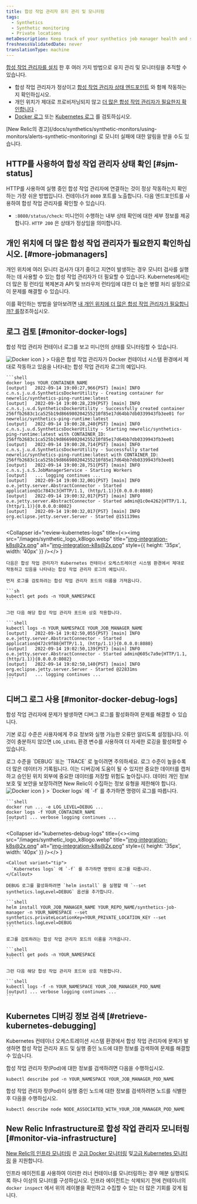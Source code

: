 ```yaml
---
title: 합성 작업 관리자 유지 관리 및 모니터링
tags:
  - Synthetics
  - Synthetic monitoring
  - Private locations
metaDescription: Keep track of your synthetics job manager health and status.
freshnessValidatedDate: never
translationType: machine
---
```


[합성 작업 관리자를 설치](/docs/synthetics/synthetic-monitoring/private-locations/install-job-manager) 한 후 여러 가지 방법으로 유지 관리 및 모니터링을 추적할 수 있습니다.

* 합성 작업 관리자가 정상이고 [합성 작업 관리자 상태 엔드포인트](#sjm-status) 와 함께 작동하는지 확인하십시오.
* 개인 위치가 제대로 프로비저닝되지 않고 [더 많은 합성 작업 관리자가 필요한지 확인합니다](#more-jobmanagers) .
* [Docker 로그](#monitor-docker-logs) 또는 [Kubernetes 로그](#monitor-docker-logs) 를 검토하십시오.

<Callout variant="tip">
  [New Relic의 경고](/docs/synthetics/synthetic-monitors/using-monitors/alerts-synthetic-monitoring) 로 모니터 실패에 대한 알림을 받을 수도 있습니다.
</Callout>

## HTTP를 사용하여 합성 작업 관리자 상태 확인 [#sjm-status]

HTTP를 사용하여 실행 중인 합성 작업 관리자에 연결하는 것이 정상 작동하는지 확인하는 가장 쉬운 방법입니다. 컨테이너가 `8080` 포트를 노출합니다. 다음 엔드포인트를 사용하여 합성 작업 관리자를 확인할 수 있습니다.

* `:8080/status/check`: 미니언이 수행하는 내부 상태 확인에 대한 세부 정보를 제공합니다. `HTTP 200` 은 상태가 정상임을 의미합니다.

## 개인 위치에 더 많은 합성 작업 관리자가 필요한지 확인하십시오. [#more-jobmanagers]

개인 위치에 여러 모니터 검사가 대기 중이고 지연이 발생하는 경우 모니터 검사를 실행하는 데 사용할 수 있는 합성 작업 관리자가 더 필요할 수 있습니다. Kubernetes에서는 더 많은 핑 런타임 복제본과 API 및 브라우저 런타임에 대한 더 높은 병렬 처리 설정으로 이 문제를 해결할 수 있습니다.

이를 확인하는 방법을 알아보려면 [내 개인 위치에 더 많은 합성 작업 관리자가 필요합니까? 를](/docs/synthetics/synthetic-monitoring/private-locations/monitor-private-locations/#more-minions)참조하십시오.

## 로그 검토 [#monitor-docker-logs]

합성 작업 관리자 컨테이너 로그를 보고 미니언의 상태를 모니터링할 수 있습니다.

<CollapserGroup>
  <Collapser
    id="review-docker-logs"
    title={<><img src="/images/synthetic_logo_docker.webp" title="Docker icon" alt="Docker icon" style={{ height: '35px', width: '40px' }} /></>
    }
  >
    다음은 합성 작업 관리자가 Docker 컨테이너 시스템 환경에서 제대로 작동하고 있음을 나타내는 합성 작업 관리자 로그의 예입니다.

    ```shell
    docker logs YOUR_CONTAINER_NAME
    [output]   2022-09-14 19:00:27,966{PST} [main] INFO  c.n.s.j.u.d.SyntheticsDockerUtility - Creating container for newrelic/synthetics-ping-runtime:latest
    [output]   2022-09-14 19:00:28,239{PST} [main] INFO  c.n.s.j.u.d.SyntheticsDockerUtility - Successfully created container 256ffb2683c1ca525b19d866980204255210f85e17d64bb7db0339943fb3ee01 for newrelic/synthetics-ping-runtime:latest
    [output]   2022-09-14 19:00:28,240{PST} [main] INFO  c.n.s.j.u.d.SyntheticsDockerUtility - Starting newrelic/synthetics-ping-runtime:latest with CONTAINER_ID: 256ffb2683c1ca525b19d866980204255210f85e17d64bb7db0339943fb3ee01
    [output]   2022-09-14 19:00:28,714{PST} [main] INFO  c.n.s.j.u.d.SyntheticsDockerUtility - Successfully started newrelic/synthetics-ping-runtime:latest with CONTAINER_ID: 256ffb2683c1ca525b19d866980204255210f85e17d64bb7db0339943fb3ee01
    [output]   2022-09-14 19:00:28,751{PST} [main] INFO  c.n.s.j.s.S.JobManagerService - Starting Workers
    [output]   ... logging continues ...
    [output]   2022-09-14 19:00:32,001{PST} [main] INFO  o.e.jetty.server.AbstractConnector - Started application@1c7843c3{HTTP/1.1, (http/1.1)}{0.0.0.0:8080}
    [output]   2022-09-14 19:00:32,017{PST} [main] INFO  o.e.jetty.server.AbstractConnector - Started admin@1c0e4262{HTTP/1.1, (http/1.1)}{0.0.0.0:8082}
    [output]   2022-09-14 19:00:32,017{PST} [main] INFO  org.eclipse.jetty.server.Server - Started @151139ms
    ```
  </Collapser>

  <Collapser
    id="review-kubernetes-logs"
    title={<><img src="/images/synthetic_logo_k8logo.webp" title="img-integration-k8s@2x.png" alt="img-integration-k8s@2x.png" style={{ height: '35px', width: '40px' }} /></>
    }
  >
    다음은 합성 작업 관리자가 Kubernetes 컨테이너 오케스트레이션 시스템 환경에서 제대로 작동하고 있음을 나타내는 합성 작업 관리자 로그의 예입니다.

    먼저 로그를 검토하려는 합성 작업 관리자 포드의 이름을 가져옵니다.

    ```sh
    kubectl get pods -n YOUR_NAMESPACE
    ```

    그런 다음 해당 합성 작업 관리자 포드와 상호 작용합니다.

    ```shell
    kubectl logs -n YOUR_NAMESPACE YOUR_JOB_MANAGER_NAME
    [output]   2022-09-14 19:02:50,055{PST} [main] INFO  o.e.jetty.server.AbstractConnector - Started application@472c9f88{HTTP/1.1, (http/1.1)}{0.0.0.0:8080}
    [output]   2022-09-14 19:02:50,139{PST} [main] INFO  o.e.jetty.server.AbstractConnector - Started admin@605c7a9e{HTTP/1.1, (http/1.1)}{0.0.0.0:8082}
    [output]   2022-09-14 19:02:50,140{PST} [main] INFO  org.eclipse.jetty.server.Server - Started @22831ms
    [output]   ... logging continues ...
    ```
  </Collapser>
</CollapserGroup>

## 디버그 로그 사용 [#monitor-docker-debug-logs]

합성 작업 관리자에 문제가 발생하면 디버그 로그를 활성화하여 문제를 해결할 수 있습니다.

기본 로깅 수준은 사용자에게 주요 정보와 실행 가능한 오류만 알리도록 설정됩니다. 이것이 충분하지 않으면 `LOG_LEVEL` 환경 변수를 사용하여 더 자세한 로깅을 활성화할 수 있습니다.

<Callout variant="important">
  로그 수준을 `DEBUG` 또는 `TRACE` 로 높이려면 주의하세요. 로그 수준이 높을수록 더 많은 데이터가 기록됩니다. 이는 디버깅에 도움이 될 수 있지만 중요한 데이터를 캡처하고 승인된 위치 외부에 중요한 데이터를 저장할 위험도 높아집니다. 데이터 개인 정보 보호 및 보안을 보장하려면 New Relic이 수집하는 정보 유형을 제한해야 합니다.
</Callout>

<CollapserGroup>
  <Collapser
    id="docker-debug-logs"
    title={<><img src="/images/synthetic_logo_docker.webp" title="Docker icon" alt="Docker icon" style={{ height: '35px', width: '40px' }} /></>
    }
  >
    <Callout variant="tip">
      `Docker logs` 에 `-f` 를 추가하면 명령이 로그를 따릅니다.
    </Callout>

    ```shell
    docker run ... -e LOG_LEVEL=DEBUG ...
    docker logs -f YOUR_CONTAINER_NAME
    [output] ... verbose logging continues ...
    ```
  </Collapser>

  <Collapser
    id="kubernetes-debug-logs"
    title={<><img src="/images/synthetic_logo_k8logo.webp" title="img-integration-k8s@2x.png" alt="img-integration-k8s@2x.png" style={{ height: '35px', width: '40px' }} /></>
    }
  >
    <Callout variant="tip">
      `Kubernetes logs` 에 `-f` 를 추가하면 명령이 로그를 따릅니다.
    </Callout>

    DEBUG 로그를 활성화하려면 `helm install` 을 실행할 때 `--set synthetics.logLevel=DEBUG` 옵션을 추가합니다.

    ```shell
    helm install YOUR_JOB_MANAGER_NAME YOUR_REPO_NAME/synthetics-job-manager -n YOUR_NAMESPACE --set synthetics.privateLocationKey=YOUR_PRIVATE_LOCATION_KEY --set synthetics.logLevel=DEBUG
    ```

    로그를 검토하려는 합성 작업 관리자 포드의 이름을 가져옵니다.

    ```shell
    kubectl get pods -n YOUR_NAMESPACE
    ```

    그런 다음 해당 합성 작업 관리자 포드와 상호 작용합니다.

    ```shell
    kubectl logs -f -n YOUR_NAMESPACE YOUR_JOB_MANAGER_POD_NAME
    [output] ... verbose logging continues ...
    ```
  </Collapser>
</CollapserGroup>

## Kubernetes 디버깅 정보 검색 [#retrieve-kubernetes-debugging]

Kubernetes 컨테이너 오케스트레이션 시스템 환경에서 합성 작업 관리자에 문제가 발생하면 합성 작업 관리자 포드 및 실행 중인 노드에 대한 정보를 검색하여 문제를 해결할 수 있습니다.

합성 작업 관리자 팟(Pod)에 대한 정보를 검색하려면 다음을 수행하십시오.

```shell
kubectl describe pod -n YOUR_NAMESPACE YOUR_JOB_MANAGER_POD_NAME
```

합성 작업 관리자 팟(Pod)이 실행 중인 노드에 대한 정보를 검색하려면 노드를 식별한 후 다음을 수행하십시오.

```shell
kubectl describe node NODE_ASSOCIATED_WITH_YOUR_JOB_MANAGER_POD_NAME
```

## New Relic Infrastructure로 합성 작업 관리자 모니터링 [#monitor-via-infrastructure]

[New Relic의 인프라 모니터링](/docs/infrastructure) 은 [고급 Docker 모니터링](/docs/infrastructure/new-relic-infrastructure/data-instrumentation/docker-instrumentation-infrastructure) 및[고급 Kubernetes 모니터링](/docs/integrations/kubernetes-integration/get-started/introduction-kubernetes-integration) 을 지원합니다.

인프라 에이전트를 사용하여 이러한 러너 컨테이너를 모니터링하는 경우 매분 실행되도록 하나 이상의 모니터를 구성하십시오. 인프라 에이전트는 삭제되기 전에 컨테이너의 `docker inspect` 에서 위의 레이블을 확인하고 수집할 수 있는 더 많은 기회를 갖게 됩니다.